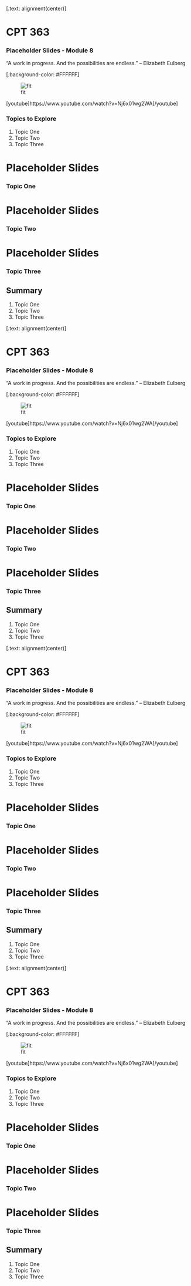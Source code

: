 [.text: alignment(center)]


# CPT 363


### Placeholder Slides - Module 8

"A work in progress. And the possibilities are endless."
-- Elizabeth Eulberg

[.background-color: #FFFFFF]

![fit](https://hibbittsdesign.org/images/ux-toolkit-8-no-numbers.png "Diagram of user experience design process/techniques")

[youtube]https://www.youtube.com/watch?v=Nj6x01wg2WA[/youtube]


### Topics to Explore {.unnumbered}

1. Topic One
2. Topic Two
3. Topic Three


# Placeholder Slides


### Topic One


# Placeholder Slides


### Topic Two


# Placeholder Slides


### Topic Three


## Summary {.unnumbered}

1. Topic One
2. Topic Two
3. Topic Three

[.text: alignment(center)]


# CPT 363


### Placeholder Slides - Module 8

"A work in progress. And the possibilities are endless."
-- Elizabeth Eulberg

[.background-color: #FFFFFF]

![fit](https://hibbittsdesign.org/images/ux-toolkit-8-no-numbers.png "Diagram of user experience design process/techniques")

[youtube]https://www.youtube.com/watch?v=Nj6x01wg2WA[/youtube]


### Topics to Explore {.unnumbered}

1. Topic One
2. Topic Two
3. Topic Three


# Placeholder Slides


### Topic One


# Placeholder Slides


### Topic Two


# Placeholder Slides


### Topic Three


## Summary {.unnumbered}

1. Topic One
2. Topic Two
3. Topic Three

[.text: alignment(center)]


# CPT 363


### Placeholder Slides - Module 8

"A work in progress. And the possibilities are endless."
-- Elizabeth Eulberg

[.background-color: #FFFFFF]

![fit](https://hibbittsdesign.org/images/ux-toolkit-8-no-numbers.png "Diagram of user experience design process/techniques")

[youtube]https://www.youtube.com/watch?v=Nj6x01wg2WA[/youtube]


### Topics to Explore {.unnumbered}

1. Topic One
2. Topic Two
3. Topic Three


# Placeholder Slides


### Topic One


# Placeholder Slides


### Topic Two


# Placeholder Slides


### Topic Three


## Summary {.unnumbered}

1. Topic One
2. Topic Two
3. Topic Three

[.text: alignment(center)]


# CPT 363


### Placeholder Slides - Module 8

"A work in progress. And the possibilities are endless."
-- Elizabeth Eulberg

[.background-color: #FFFFFF]

![fit](https://hibbittsdesign.org/images/ux-toolkit-8-no-numbers.png "Diagram of user experience design process/techniques")

[youtube]https://www.youtube.com/watch?v=Nj6x01wg2WA[/youtube]


### Topics to Explore {.unnumbered}

1. Topic One
2. Topic Two
3. Topic Three


# Placeholder Slides


### Topic One


# Placeholder Slides


### Topic Two


# Placeholder Slides


### Topic Three


## Summary {.unnumbered}

1. Topic One
2. Topic Two
3. Topic Three
